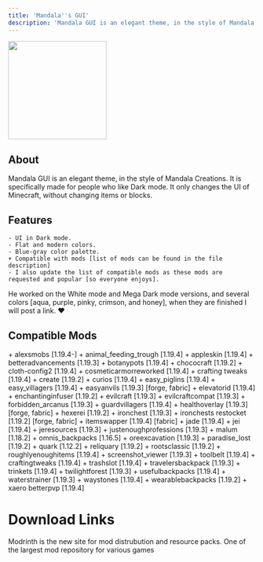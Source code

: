 ```yaml
---
title: 'Mandala''s GUI'
description: 'Mandala GUI is an elegant theme, in the style of Mandala Creations. It is specifically made for people who like Dark mode.'
---
```


<img height="200" noZoom src="/images/mgdm-banner.png" />

## About 
Mandala GUI is an elegant theme, in the style of Mandala Creations. It is specifically made for people who like Dark mode. It only changes the UI of Minecraft, without changing items or blocks.

## Features

    - UI in Dark mode.
    - Flat and modern colors.
    - Blue-gray color palette.
    + Compatible with mods [list of mods can be found in the file description]
    - I also update the list of compatible mods as these mods are requested and popular [so everyone enjoys].

He worked on the White mode and Mega Dark mode versions, and several colors [aqua, purple, pinky, crimson, and honey], when they are finished I will post a link. ❤

## Compatible Mods
<Accordion title="Supported Mods">
  + alexsmobs [1.19.4-]
+ animal_feeding_trough [1.19.4]
+ appleskin [1.19.4]
+ betteradvancements [1.19.3]
+ botanypots [1.19.4]
+ chococraft [1.19.2]
+ cloth-config2 [1.19.4]
+ cosmeticarmorreworked [1.19.4]
+ crafting tweaks [1.19.4]
+ create [1.19.2]
+ curios [1.19.4]
+ easy_piglins [1.19.4]
+ easy_villagers [1.19.4]
+ easyanvils [1.19.3] [forge, fabric]
+ elevatorid [1.19.4]
+ enchantinginfuser [1.19.2]
+ evilcraft [1.19.3]
+ evilcraftcompat [1.19.3]
+ forbidden_arcanus [1.19.3]
+ guardvillagers [1.19.4]
+ healthoverlay [1.19.3] [forge, fabric]
+ hexerei [1.19.2]
+ ironchest [1.19.3]
+ ironchests restocket [1.19.2] [forge, fabric]
+ itemswapper [1.19.4] [fabric]
+ jade [1.19.4]
+ jei [1.19.4]
+ jeresources [1.19.3]
+ justenoughprofessions [1.19.3]
+ malum [1.18.2]
+ omnis_backpacks [1.16.5]
+ oreexcavation [1.19.3]
+ paradise_lost [1.19.2]
+ quark [1.12.2]
+ reliquary [1.19.2]
+ rootsclassic [1.19.2]
+ roughlyenoughitems [1.19.4]
+ screenshot_viewer [1.19.3]
+ toolbelt [1.19.4]
+ craftingtweaks [1.19.4]
+ trashslot [1.19.4]
+ travelersbackpack [1.19.3]
+ trinkets [1.19.4]
+ twilightforest [1.19.3]
+ usefulbackpacks [1.19.4]
+ waterstrainer [1.19.3]
+ waystones [1.19.4]
+ wearablebackpacks [1.19.2]
+ xaero betterpvp [1.19.4]
</Accordion>

# Download Links

<CardGroup cols={2}>
  <Card 
    title="Modrinth Download Link"
    icon= "download"
    href="https://modrinth.com/resourcepack/mandalas-gui-dark-mode"
  >
    Modrinth is the new site for mod distrubution and resource packs.
  </Card>
  <Card
    title="Curseforge Download Link"
    icon="download"
    href="https://www.curseforge.com/minecraft/texture-packs/mandalas-gui-dark-mode"
  >
    One of the largest mod repository for various games
  </Card>
</CardGroup>